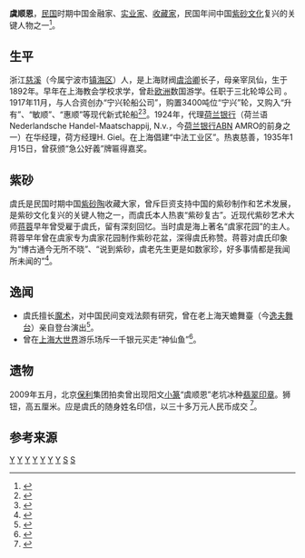'''虞顺恩'''，[[中華民國|民国]]时期中国金融家、[[实业家|实业家]]、[[收藏家|收藏家]]，民国年间中国[[紫砂陶|紫砂文化]]复兴的关键人物之一<ref>{{cite web|url=http://www.7201.com/index.php?n=news&action=view&id=17098|title=紫砂陶人在中国紫砂陶史上的地位|publisher=爱陶网|date=2014-10-10|access-date=2014-11-08|archive-date=2014-11-08|archive-url=https://web.archive.org/web/20141108205527/http://www.7201.com/index.php?n=news&action=view&id=17098|dead-url=yes}}</ref>。

==生平==
浙江[[慈溪|慈溪]]（今属宁波市[[镇海区|镇海区]]）人，是上海财阀[[虞洽卿|虞洽卿]]长子，母亲宰凤仙，生于1892年。早年在上海教会学校求学，曾赴[[欧洲|欧洲]]数国游学。任职于三北轮埠公司 。1917年11月，与人合资创办“宁兴轮船公司”，购置3400吨位“宁兴”轮，又购入“升有”、“敏顺”、“惠顺”等现代新式轮船<ref>{{cite web |url=http://read.pclady.com.cn/emotion/workplace/workplace_serial/1209/874877.html |title=一、鸦片战争——浙商异军突起（4） |publisher=太平洋网络 |date=2012-09-07 |access-date=2014-11-08 |archive-date=2016-03-04 |archive-url=https://web.archive.org/web/20160304122158/http://read.pclady.com.cn/emotion/workplace/workplace_serial/1209/874877.html |dead-url=no }}</ref><ref>{{cite web |url=http://www.cnluye.com/html/xxb/shgcview/2670814.html |title=虞治卿与三北轮埠公司 |publisher=中国绿野 |date=2013-01-25 |access-date=2014-11-08 |archive-url=https://web.archive.org/web/20141108203416/http://www.cnluye.com/html/xxb/shgcview/2670814.html |archive-date=2014-11-08 |dead-url=yes }}</ref>。1924年，代理[[上海和囒银行|荷兰银行]]（荷兰语Nederlandsche Handel-Maatschappij,  N.v.，今[[荷兰银行|荷兰银行]]ABN AMRO的前身之一）在华经理，荷方经理H. Giel。在上海倡建“中法工业区”。热衷慈善，1935年1月15日，曾获颁“急公好義”牌匾得嘉奖。

==紫砂==
虞氏是民国时期中国[[紫砂陶|紫砂陶]]收藏大家，曾斥巨资支持中国的紫砂制作和艺术发展，是紫砂文化复兴的关键人物之一，而虞氏本人热衷“紫砂复古”。近现代紫砂艺术大师[[蒋蓉|蒋蓉]]早年曾受雇于虞氏，留有深刻回忆。当时虞是海上著名“虞家花园”的主人。蒋蓉早年曾在虞家专为虞家花园制作紫砂花盆，深得虞氏称赞。蒋蓉对虞氏印象为“博古通今无所不晓”、“说到紫砂，虞老先生更是如数家珍，好多事情都是我闻所未闻的”<ref>{{cite web|url=http://www.zsgy.com/Knowledge/Page.aspx?ID=1923|title=蒋蓉大师最后的访谈（4）|publisher=紫艺网|date=2010年7月12日|access-date=2014年11月8日|archive-date=2016年3月4日|archive-url=https://web.archive.org/web/20160304094326/http://www.zsgy.com/Knowledge/Page.aspx?ID=1923|dead-url=yes}}</ref>。

==逸闻==
* 虞氏擅长[[魔术|魔术]]，对中国民间变戏法颇有研究，曾在老上海天蟾舞臺（今[[逸夫舞台|逸夫舞台]]）亲自登台演出<ref>{{cite book |title=《買辦與近代中國》|author=香港中文大學 |editor=中國文化研究所文物館 |edition=中文大學歷史系 |year=2009 |location=香港 |page=44 |isbn=9789620429071 |publisher=三聯書店}}</ref>。
* 曾在[[上海大世界|上海大世界]]游乐场斥一千银元买走“神仙鱼”<ref>{{cite web|url=http://www.shmzj.gov.cn/gb/lnb/node12/userobject1ai7026.html|title=“神仙鱼”与大世界|publisher=上海老年报|author=文史往事|date=2011-04-06|deadurl=yes|archiveurl=https://web.archive.org/web/20141108214729/http://www.shmzj.gov.cn/gb/lnb/node12/userobject1ai7026.html|archivedate=2014-11-08|df=|access-date=2014-11-08}}</ref>。
==遗物==
2009年五月，北京[[保利|保利]]集团拍卖曾出现阳文[[小篆|小篆]]“虞顺恩”老坑冰种[[翡翠|翡翠]][[印章|印章]]。狮钮，高五厘米。应是虞氏的随身姓名印信，以三十多万元人民币成交
<ref>{{cite web |url=http://www.polypm.com.cn/index.php?s=Auction/view/ppcd/art58911604 |title=1604 民国 翠雕老坑玻璃种狮钮方章 |publisher=北京保利国际拍卖有限公司 |date=2009-05-30 |access-date=2021-05-15 |archive-date=2016-03-05 |archive-url=https://web.archive.org/web/20160305003613/http://www.polypm.com.cn/index.php?s=Auction%2Fview%2Fppcd%2Fart58911604 |dead-url=no }}</ref>。

==参考来源==
{{reflist}}

[[Category:慈溪人|Y]]
[[Category:镇海县人|Y]]
[[Category:宁波商帮|Y]]
[[Category:宁波裔上海人|Y]]
[[Category:中国企业家|Y]]
[[Category:中国银行家|Y]]
[[Category:中国收藏家|Y]]
[[Category:龙山虞氏|S]]
[[Category:虞洽卿|S]]